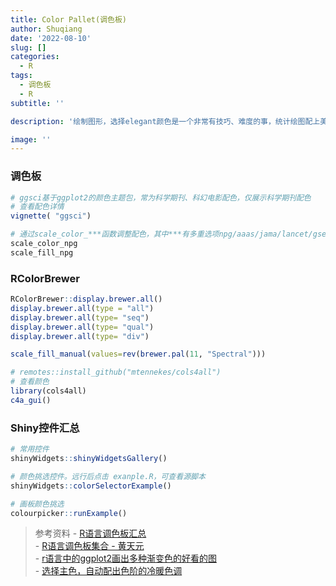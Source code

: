 ```yaml
---
title: Color Pallet(调色板)
author: Shuqiang
date: '2022-08-10'
slug: []
categories:
  - R
tags:
  - 调色板
  - R
subtitle: ''

description: '绘制图形，选择elegant颜色是一个非常有技巧、难度的事，统计绘图配上美观的颜色，让人心情愉悦，并且更能吸引读者'

image: ''
---
```







### 调色板

```r
# ggsci基于ggplot2的颜色主题包，常为科学期刊、科幻电影配色，仅展示科学期刊配色
# 查看配色详情
vignette( "ggsci")

# 通过scale_color_***函数调整配色，其中***有多重选项npg/aaas/jama/lancet/gsea等等
scale_color_npg
scale_fill_npg

```

### RColorBrewer


```r
RColorBrewer::display.brewer.all()
display.brewer.all(type = "all")
display.brewer.all(type= "seq")
display.brewer.all(type= "qual")
display.brewer.all(type= "div")

scale_fill_manual(values=rev(brewer.pal(11, "Spectral")))

# remotes::install_github("mtennekes/cols4all")
# 查看颜色
library(cols4all)
c4a_gui()

```

### Shiny控件汇总

```r
# 常用控件
shinyWidgets::shinyWidgetsGallery()

# 颜色挑选控件。远行后点击 exanple.R，可查看源脚本
shinyWidgets::colorSelectorExample()

# 画板颜色挑选
colourpicker::runExample()
```


> 参考资料
- [R语言调色板汇总](https://www.jianshu.com/p/14b47f89b67e)  
- [R语言调色板集合 - 黄天元](https://zhuanlan.zhihu.com/p/445317403)  
- [r语言中的ggplot2画出多种渐变色的好看的图](https://www.zhihu.com/question/305623922/answer/2625333042?utm_medium=social&utm_oi=908071370678730752&utm_psn=1545851253912973312&utm_source=ZHShareTargetIDMore)  
- [选择主色，自动配出色阶的冷暖色调](https://mycolor.space/)  
